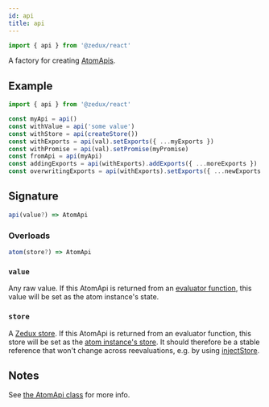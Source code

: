 ```yaml
---
id: api
title: api
---
```


```ts
import { api } from '@zedux/react'
```

A factory for creating [AtomApis](../classes/AtomApi).

## Example

```ts
import { api } from '@zedux/react'

const myApi = api()
const withValue = api('some value')
const withStore = api(createStore())
const withExports = api(val).setExports({ ...myExports })
const withPromise = api(val).setPromise(myPromise)
const fromApi = api(myApi)
const addingExports = api(withExports).addExports({ ...moreExports })
const overwritingExports = api(withExports).setExports({ ...newExports })
```

## Signature

```ts
api(value?) => AtomApi
```

### Overloads

```ts
atom(store?) => AtomApi
```

### `value`

Any raw value. If this AtomApi is returned from an [evaluator function](../glossary#evaluator), this value will be set as the atom instance's state.

### `store`

A [Zedux store](../classes/Store). If this AtomApi is returned from an evaluator function, this store will be set as the [atom instance's store](../classes/AtomInstance#store). It should therefore be a stable reference that won't change across reevaluations, e.g. by using [injectStore](../injectors/injectStore).

## Notes

See [the AtomApi class](../classes/AtomApi) for more info.
